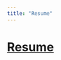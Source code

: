 ```yaml
---
title: "Resume"
---
```


# [Resume](https://drive.google.com/file/d/1PFmFqgdluPO5_IIbD-QDU6wi4WyV70j-/view?usp=sharing)
